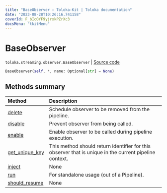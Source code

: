 ```yaml
---
title: "BaseObserver — Toloka-Kit | Toloka documentation"
date: "2023-08-28T10:26:16.741158"
coverId: F_bIcOYF9yjrxkPZrXc3
docsMenu: "tkitMenu"
---
```


# BaseObserver

`toloka.streaming.observer.BaseObserver` | [Source code](https://github.com/Toloka/toloka-kit/blob/v1.2.1/src/streaming/observer.py#L25)

```python
BaseObserver(self, *, name: Optional[str] = None)
```

## Methods summary

| Method | Description |
| :------| :-----------|
[delete](/docs/toloka-kit/reference/toloka.streaming.observer.BaseObserver.delete)| Schedule observer to be removed from the pipeline.
[disable](/docs/toloka-kit/reference/toloka.streaming.observer.BaseObserver.disable)| Prevent observer from being called.
[enable](/docs/toloka-kit/reference/toloka.streaming.observer.BaseObserver.enable)| Enable observer to be called during pipeline execution.
[get_unique_key](/docs/toloka-kit/reference/toloka.streaming.observer.BaseObserver.get_unique_key)| This method should return identifier for this observer that is unique in the current pipeline context.
[inject](/docs/toloka-kit/reference/toloka.streaming.observer.BaseObserver.inject)| None
[run](/docs/toloka-kit/reference/toloka.streaming.observer.BaseObserver.run)| For standalone usage (out of a Pipeline).
[should_resume](/docs/toloka-kit/reference/toloka.streaming.observer.BaseObserver.should_resume)| None